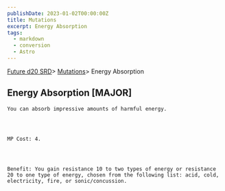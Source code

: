 ```yaml
---
publishDate: 2023-01-02T00:00:00Z
title: Mutations
excerpt: Energy Absorption
tags:
  - markdown
  - conversion
  - Astro
---
```







[Future d20 SRD](/#futureD20)> [Mutations](future-d20-srd-mutations-index)> Energy Absorption
    




## Energy Absorption [MAJOR]
   



    You can absorb impressive amounts of harmful energy.
   



    MP Cost: 4.
   



    Benefit: You gain resistance 10 to two types of energy or resistance 20 to one type of energy, chosen from the following list: acid, cold, electricity, fire, or sonic/concussion.
   





